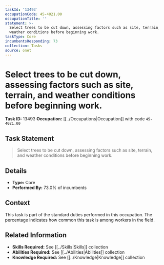 ```yaml
---
taskId: '13493'
occupationCode: 45-4021.00
occupationTitle: ''
statement: >-
  Select trees to be cut down, assessing factors such as site, terrain, and
  weather conditions before beginning work.
taskType: Core
incumbentsResponding: 73
collection: Tasks
source: onet
---
```

# Select trees to be cut down, assessing factors such as site, terrain, and weather conditions before beginning work.

**Task ID:** 13493
**Occupation:** [[../Occupations|Occupation]] with code `45-4021.00`

## Task Statement

> Select trees to be cut down, assessing factors such as site, terrain, and weather conditions before beginning work.

## Details

- **Type:** Core
- **Performed By:** 73.0% of incumbents

## Context

This task is part of the standard duties performed in this occupation. The percentage indicates how common this task is among workers in the field.

## Related Information

- **Skills Required:** See [[../Skills|Skills]] collection
- **Abilities Required:** See [[../Abilities|Abilities]] collection
- **Knowledge Required:** See [[../Knowledge|Knowledge]] collection
